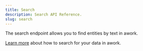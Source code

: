 ```yaml
---
title: Search
description: Search API Reference.
slug: search
---
```


The search endpoint allows you to find entities by text in awork.

[Learn more](https://support.awork.com/en/articles/5335267-search-and-find-in-awork) about how to search for your data in awork.